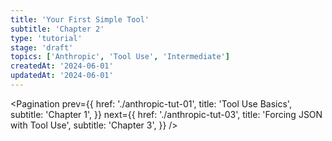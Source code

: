 ```yaml
---
title: 'Your First Simple Tool'
subtitle: 'Chapter 2'
type: 'tutorial'
stage: 'draft'
topics: ['Anthropic', 'Tool Use', 'Intermediate']
createdAt: '2024-06-01'
updatedAt: '2024-06-01'
---
```


<Pagination
  prev={{
    href: './anthropic-tut-01',
    title: 'Tool Use Basics',
    subtitle: 'Chapter 1',
  }}
  next={{
    href: './anthropic-tut-03',
    title: 'Forcing JSON with Tool Use',
    subtitle: 'Chapter 3',
  }}
/>
